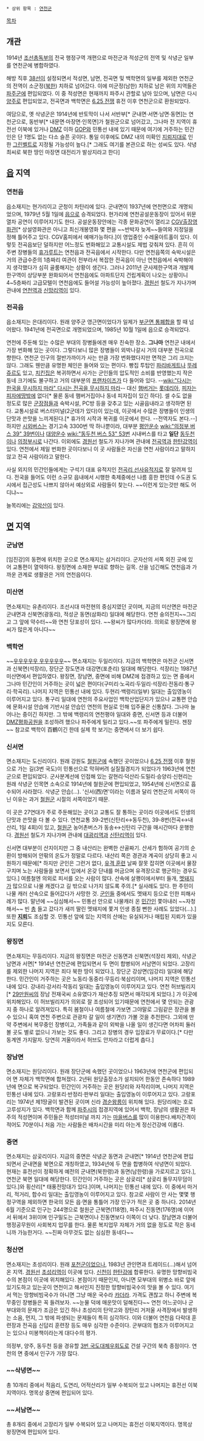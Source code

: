  * 상위 항목 : [[연천군]]

[[목차]]
== 개관 ==
1914년 [[조선총독부]]의 전국 행정구역 개편으로 마전군과 적성군의 전역 및 삭녕군 일부를 연천군에 병합하였다.

해방 직후 [[38선]]이 설정되면서 적성면, 남면, 전곡면 및 백학면의 일부를 제외한 연천군의 전역이 소군정([[북한]]) 치하로 넘어갔다. 이에 미군정(남한) 치하로 남은 위의 지역들은 [[파주시|파주]]군에 편입되었다. 이 중 적성면은 현재까지 파주시 관할로 남아 있으며, 남면은 다시 [[양주시|양주]]로 편입되었고, 전곡면과 백학면은 [[6.25 전쟁]] 휴전 이후 연천군으로 환원되었다.

여담으로, 옛 삭녕군은 1914년에 반토막이 나서 서반부[* 군내면·서면·남면·동면]는 연천군으로, 동반부[* 내문면·마장면·인목면]가 철원군으로 넘어갔고, 그나마 전 지역이 휴전선 이북에 있거나 [[DMZ]] 이하 [[GOP]]와 민통선 내에 있기 때문에 여기에 거주하는 민간인은 단 1명도 없는 다소 슬픈 곳이다. 통일 이후에도 DMZ 내의 미확인 [[지뢰]]지대로 인한 [[그린벨트]]로 지정될 가능성이 높다.[* 그래도 여기를 본관으로 하는 성씨도 있다. 삭녕 최씨로 북한 땅인 마장면 대전리가 발상지라고 한다]

== [[읍(행정구역)|읍]] 지역 ==
=== '''연천읍''' ===
읍소재지는 현가리이고 군청이 차탄리에 있다. 군내면이 1937년에 연천면으로 개명되었으며, 1979년 5월 1일에 [[읍(행정구역)|읍]]으로 승격되었다. 현가리에 연천공설운동장이 있어서 위문열차 공연이 이루어지기도 한다. 공설운동장안에는 각종 문화공연이 열리고 [[CGV]]출장[[영화]]관[* 상설영화관은 아니고 최신개봉영화 몇 편을 ~~반박자 늦게~~들여와 지정일을 정해 틀어주고 있다. CGV홈피에서 예매가능하다.]이 영업중인 수레울아트홀이 있다. 이렇듯 전곡읍보단 덜하지만 어느정도 번화해있고 교통시설도 제법 갖춰져 있다. 흔히 이 주변 장병들의 [[휴가]]루트는 연천읍과 전곡읍에서 시작한다. 다만 연천읍쪽의 숙박시설은 거의 관급수준의 1층짜리 여관이 전부라서 복잡한 전곡읍이 아닌 연천읍에서 숙박해야지 생각했다가 심히 골룸해지는 상황이 생긴다. 그러나 2011년 군사제한구역과 개발제한구역이 상당부분 완화되어서 연천읍에도 아파트단지 건립계획이 나오는 상황이니 4~5층짜리 고급모텔이 연천읍에도 들어설 가능성이 높아졌다. [[경원선]] 철도가 지나가며 관내에 [[연천역]]과 [[신망리역]]이 있다.

=== '''전곡읍''' ===
읍소재지는 은대리이다. 원래 양주군 영근면이었다가 일제가 [[부군면 통폐합]]을 할 때 넘어왔다. 1941년에 전곡면으로 개명되었으며, 1985년 10월 1일에 읍으로 승격되었다.

연천에 주둔해 있는 수많은 부대의 장병들에겐 매우 친숙한 장소. '''그나마''' 연천군 내에서 가장 번화해 있는 곳이다. 그렇다보니 많은 장병들이 외박나갈시 거의 대부분 전곡으로 향한다. 연천군 인구의 절반가까이가 사는 만큼 가장 번화했다지만 면적은 그리 크지는 않다. 그래도 웬만큼 유명한 체인은 들어와 있는 편이다. 빵집 투탑인 [[파리바게트]]나 [[뚜레쥬르]]도 있고, [[치킨]]집은 복귀하면서 사가는 군인들의 압도적인 소비를 반영했는지 작은 동네 크기에도 불구하고 거의 대부분의 [[프랜차이즈]]가 다 들어와 있다. --[[wiki:"다시는 한국을 무시하지 마라" 다시는 전곡을 무시하지 마라]]-- 대신 [[햄버거]]는 [[롯데리아]], [[피자]]는 [[피자에땅]]밖에 없다[* 물론 동네 햄버거집이나 동네 피자집이 있긴 하다]. 셀 수도 없을 정도로 많은 [[군장]]점들과 숙박시설, PC방 등을 갖추고 있는 시골읍내라고 생각하면 된다. 교통시설로 버스터미널(2군데가 있다)이 있는데, 이곳에서 수많은 장병들이 인생의 단맛과 쓴맛을 느끼게된다.[* 휴가의 시작과 복귀를 이곳에서 한다. --전역자도 본다.--] 하지만 [[시외버스]]는 경기고속 3300번 딱 하나뿐이라, 대부분 [[평안운수]] [[wiki:"의정부 버스 39" 39번]]이나 [[대양운수]] [[wiki:"동두천 버스 53" 53번]] 시내버스를 타고 '''일단''' [[동두천]]이나 [[의정부시]]로 나간다. 이외에도 [[경원선]] 철도가 지나가며 관내에 [[전곡역]]과 [[한탄강역]]이 있다. 연천에서 제일 번화한 곳이다보니 이 곳 사람들은 자신을 연천 사람이라고 말하지 않고 전곡 사람이라고 말한다. 

사실 외지의 민간인들에게는 구석기 대표 유적지인 [[전곡리 선사유적지]]로 잘 알려져 있다. 전국을 들어도 이런 소규모 읍내에서 시행한 축제중에선 나름 흥한 편인데 수도권 도시에서 접근성도 나쁘지 않아서 예상외로 사람들이 찾는다. ~~이런게 있는것만 해도 어디냐~~

늘목리에는 [[감악산]]이 있다.

== [[면]] 지역 ==
=== '''군남면''' ===
[임진강]의 동편에 위치한 곳으로 면소재지는 삼거리이다. 군자산의 서쪽 외진 곳에 있어 교통편이 열악하다. 왕징면에 소재한 부대로 향하는 길목. 산을 넘긴해도 연천읍과 가까운 관계로 생활권은 거의 연천읍이다. 

=== '''미산면''' ===
면소재지는 유촌리이다. 조선시대 마전현의 중심지였던 곳이며, 지금의 미산면은 마전군 군내면과 신북면(광동리), 적성군 동면(삼화리) 일대에 해당한다. 연천 숭의전지~~그리고 그 앞에 약수터~~와 연천 당포성이 있다. ~~왕씨가 많다카더라. 의외로 왕징면에 왕씨가 많은게 아니다~~ 

=== '''백학면''' ===
~~[[백학|우우우우우 우우우우우]]~~
면소재지는 두일리이다. 지금의 백학면은 마전군 신서면과 신북면(석장리), 장단군 장도면과 대강면(포춘리) 일대에 해당한다. 석장리는 1987년 미산면에서 편입하였다. 왕징면, 장남면, 중면에 비해 DMZ에 접경하고 있는 면 중에서 그나마 민간인이 거주하는 곳이 넓은 편이다(구미리·노곡리·두일리·석장리·전동리·통구리·학곡리). 나머지 지역은 민통선 내에 있다. 두현리·백령리(일부) 일대는 출입영농이 이루어지고 있다. 통구리 일대에 연천의 주요사업인 백학산업단지가 있으나 교통편 안습에 문화시설 안습에 기반시설 안습인 연천의 현실로 인해 입주율은 신통찮다. 그나마 늘어나는 중이긴 하지만. 그 밖에 백령리의 연천평야 일대와 중면, 신서면 등과 더불어 [[DMZ]]평화공원을 조성하려 했으나 파주에게 밀리고 있다.~~또 파주에게 밀린다. 젠장~~  
참고로 백학이 百鶴이긴 한데 실제 학 보기는 중면에서 더 보기 쉽다. 

=== '''신서면''' ===
면소재지는 도신리이다. 원래 강원도 [[철원군]]에 속했던 곳이었으나 [[6.25 전쟁]] 이후 철원으로 가는 길(3번 국도)이 민통선으로 막혀버려 실질월경지가 되었다가 1963년에 연천군으로 편입되었다. 군사분계선에 인접해 있는 갈현리·덕산리·도밀리·승양리·신현리는 원래 삭녕군 인목면 소속으로 1914년에 철원군에 편입되었고, 1954년에 신서면으로 흡수되어 사라졌다. 삭녕군 안습(…). '신서(西)면'이라는 이름과 달리 연천군의 서쪽이 아닌 이유는 과거 [[철원군]] 시절의 서쪽이었기 때문.

이 곳은 27연대가 주로 주둔해있는 곳이고 교통도 잘 통하는 곳이라 이곳에서도 인생의 단맛과 쓴맛을 다 볼 수 있다. 연천교통 39-2번(신탄리↔동두천), 39-8번(전곡↔내산리, 1일 4회)이 있고, [[철원군]] 농어촌버스가 동송↔신탄리 구간을 매시간마다 운행한다. [[경원선]] 철도가 지나가며 관내에 [[대광리역]]과 [[신탄리역]]이 있다. 

신서면 대부분이 산지이지만 그 중 내산리는 완벽한 산골짜기. 산세가 험하여 공기의 순환이 방해되어 안팎의 온도가 정말로 다르다. 내산리 쪽은 경관과 계곡이 상당히 좋고 시원하기 때문에[* 하지만 군인은 그런거 없다, [[유격 훈련]] 날짜 잘못 잡히면 이곳에서 물장구치며 노는 사람들을 보면서 입에서 온갖 단내를 머금으며 유격장으로 행군하는 경우도 있다.] 여름철엔 의외로 피서를 오는 사람이 많다. 산속에 살쾡이에서부터 들개, [[멧돼지]]가 많으므로 나물 캐겠다고 길 밖으로 나가지 않도록 주의.[* 실사례도 있다. 한 주민이 나물 캐러 산속으로 들어갔다가 사망한 것. [[군인]]들 중에서도 멧돼지 등으로 인한 피해사례가 많다. 말년에 ~~심심해서~~ 민통선 안으로 나물캐러 온 [[민간인]] 쫓아내러 ~~자청해서~~ 빈 [[총]] 들고 갔다가 새끼 딸린 멧돼지에 쫓겨 인생 종칠 뻔한 사례도 있었다(…).] 또한 '''[[지뢰]]'''도 조심할 것. 민통선 앞에 있는 지역의 산에는 유실되거나 매립된 지뢰가 있을지도 모른다.
=== '''왕징면''' ===
면소재지는 무등리이다. 지금의 왕징면은 마전군 신동면과 신북면(석장리 제외), 삭녕군 남면과 서면[* 1914년 연천군에 편입되면서 두 면이 합병되어 서남면이 되었다. 고장리를 제외한 나머지 지역은 죄다 북한 땅이 되었다.], 장단군 강상면(임강리) 일대에 해당한다. 민간인이 거주하는 곳은 노동리·동중리·무등리·북삼리이며, 나머지 지역은 민통선 내에 있다. 강내리·강서리·작동리 일대는 출입영농이 이루어지고 있다. 연천 허브빌리지[* [[29만원]]씨의 장남 전재국씨 소유였다가 재산추징 되면서 매각되게 되었다.] 가 이곳에 위치해있다. 이 허브빌리지가 의외로 잘 조성되어 있기때문에 연천에서 몇 안되는 관광지 중 하나로 알려져있다. 특히 봄철이나 여름철에 가보면 그야말로 그림같은 장관을 볼 수 있으니 혹여 연천 주변으로 관광차 갈 일이 생기면(!) 가볼 것을 추천한다. 그외에 만약 주변에서 복무중인 장병이고, 가족들과 같이 외박을 나올 일이 생긴다면 어차피 둘러볼 곳도 별로 없으니 가보는 것도 좋다. 그리고 장병의 경우 입장료가 무료이다.[* 다만 동계엔 가지말자. 당연히 겨울이라서 허브도 안자라고 더럽게 춥다.] 

=== '''장남면''' ===
면소재지는 원당리이다. 원래 장단군에 속했던 곳이었으나 1963년에 연천군에 편입되어 면 자체가 백학면에 합쳐졌다. 2년뒤 원당출장소가 설치되어 한동안 존속하다 1989년에 면으로 복구되었다. 민간인이 거주하는 곳은 원당리와 자작리이며, 나머지 지역은 민통선 내에 있다. 고랑포리·반정리·판부리 일대는 출입영농이 이루어지고 있다. 고랑포리는 1974년 제1땅굴이 발견된 곳이며 신라 [[경순왕]]릉이 위치해 있다. 원당리에는 호로고루성지가 있다. 백학면과 함께 [[파주시]]의 접경지역에 있어서 백학, 장남의 생활권은 파주의 적성면이며 주민들은 적성터미널 까지 가는 [[마을버스]]를 많이 이용한다.배차간격이 적어도 70분이니 처음 가는 사람들은 배차시간을 미리 아는게 정신건강에 이롭다.

=== '''중면''' ===
면소재지는 삼곶리이다. 지금의 중면은 삭녕군 동면과 군내면[* 1914년 연천군에 편입되면서 군내면을 북면으로 개칭하였고, 1934년에 두 면을 합병하여 삭녕면이 되었다. 현재는 휴전선이 정확하게 예전의 군내면(북한령)과 동면(남한령)을 가로지르고 있다.], 연천군 북면 일대에 해당한다. 민간인이 거주하는 곳은 삼곶리[* 삼곶리 돌무지무덤이 있다.]와 횡산리[* 태풍전망대가 있다.]이며, 나머지는 민통선 내에 있다. 이 중에서 마거리, 적거리, 합수리 일대는 출입영농이 이루어지고 있다. 참고로 사람이 안 사는 몇몇 행정구역을 제외하면 한국의 모든 읍·면을 통틀어 가장 인구가 적은 곳 중 하나다. 2014년 6월 기준으로 인구는 244명으로 철원군 근북면(118명), 파주시 진동면(176명)에 이어서 뒤에서 3위이며 인구밀도는 근북면이나 진동면보다 이쪽이 더 낮다. 장남면과 더불어 행정공무원이 사회복지 업무를 한다. 물론 복지업무 자체가 거의 없을 정도로 작은 동네니까 가능한거다. ~~진짜 아무것도 없는 심심한 동네다~~

=== '''청산면''' ===
면소재지는 초성리이다. 원래 [[포천시|포천군]]이었으나, 1983년 관인면과 트레이드(...)해서 넘어온 지역. [[경원선]] [[초성리역]]이 이곳에 있다. [[신천]]이 [[한탄강]]에 합류한다. 유명한 망향비빔국수의 본점이 이곳에 위치해있다. 본점이기 때문인지, 아니면 모부대의 위병소 바로 앞에 있기도하고 있는곳이 연천이고 해서인지 진정한 망향비빔국수의 맛을 볼 수 있다. 여기서 먹는 망향비빔국수가 아니면 그냥 매운 국수라 [[카더라]]. 가격도 괜찮고 하니 주변에 복무중인 장병들은 꼭 들려보자. ~~눈물 덕에 매운맛이 덜해진다~~ 연천 어느곳이나 군부대와의 문제가 조금은 있긴 하나 초성리의 탄약고와 장탄리 거저울 사격장에서 발생하는 소음, 먼지, 그 밖에 파생되는 문제들이 특히 심각하다. 이와 더불어 연천읍 다락대 훈련장과 전곡읍 신답리 훈련장 등도 매우 심각한 수준이다. 군부대의 협조가 이루어지고는 있으나 미봉책이라는게 대다수의 평가.      

의정부, 양주, 동두천 등을 경유할 [[3번 국도]]대체우회도로 건설 구간의 북측 종점이다. 연천의 면 중에서 인구가 가장 많다.
=== ~~삭녕면~~ ===
총 10개리 중에서 적음리, 도연리, 어적산리가 일부 수복되어 있고 나머지는 휴전선 이북지역이다. 명목상 중면에 편입되어 있다.

=== ~~서남면~~ ===
총 8개리 중에서 고장리가 일부 수복되어 있고 나머지는 휴전선 이북지역이다. 명목상 왕징면에 편입되어 있다.
